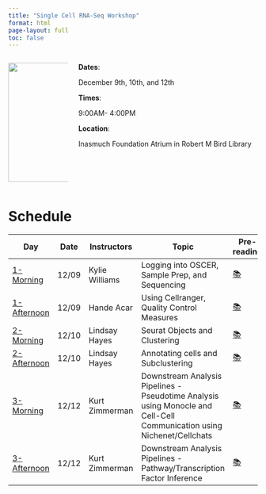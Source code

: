 ```yaml
---
title: "Single Cell RNA-Seq Workshop"
format: html
page-layout: full
toc: false
---
```


::::{.columns}
:::{.column width="25%"}
![](images/details/room.png){width="240" .rounded-image}
:::
:::{.column width="75%"}
**Dates**: 

December 9th, 10th, and 12th

**Times**: 

9:00AM- 4:00PM

**Location**: 

Inasmuch Foundation Atrium in Robert M Bird Library
:::
::::


# Schedule 

```{=html}
<table style="width:100%; margin">
  <colgroup>
       <col span="1" style="width: 15%;">
       <col span="1" style="width: 15%;">
       <col span="1" style="width: 20%;">
       <col span="1" style="width: 30%;">
       <col span="1" style="width: 15%;">
       <col span="1" style="width: 5%;">
  </colgroup>
  <thead>
  <tr>
    <th><b>Day</b></th>
    <th><b>Date</b></th>
    <th><b>Instructors</b></th>
    <th><b>Topic</b></th>
    <th><b>Pre-reading</b></th>
    <th><b>Slides</b></th>
    </tr>
  </thead>
  <tbody>
    <tr>
    <td><a href=https://eleanacab.github.io/scRNAseq-wshp/days-content/day-1-am.html>1-Morning</a></td>
    <td>12/09</td>
    <td>Kylie Williams</td>
    <td>Logging into OSCER, Sample Prep, and Sequencing</td>
    <td><a href="https://eleanacab.github.io/scRNAseq-wshp/pre-readings/day-1-pre-reading.html">📚</a></td>
    <td><a href="LINK">📺</a></td>
    </tr>
    <tr>
    <td><a href=https://eleanacab.github.io/scRNAseq-wshp/days-content/day-1-pm.html>1-Afternoon</a></td>
    <td>12/09</td>
    <td>Hande Acar</td>
    <td>Using Cellranger, Quality Control Measures</td>
    <td><a href="https://eleanacab.github.io/scRNAseq-wshp/pre-readings/day-1-pre-reading.html">📚</a></td>
    <td><a href="LINK">📺</a></td>
    </tr>
    <tr>
    <td><a href=https://eleanacab.github.io/scRNAseq-wshp/days-content/day-2-am.html>2-Morning</a></td>
    <td>12/10</td>
    <td>Lindsay Hayes</td>
    <td>Seurat Objects and Clustering</td>
    <td><a href="https://eleanacab.github.io/scRNAseq-wshp/pre-readings/day-2-pre-reading.html">📚</a></td>
    <td><a href="LINK">📺</a></td>
    </tr>
    <tr>
    <td><a href=https://eleanacab.github.io/scRNAseq-wshp/days-content/day-2-pm.html>2-Afternoon</a></td>
    <td>12/10</td>
    <td>Lindsay Hayes</td>
    <td>Annotating cells and Subclustering</td>
    <td><a href="https://eleanacab.github.io/scRNAseq-wshp/pre-readings/day-2-pre-reading.html">📚</a></td>
    <td><a href="LINK">📺</a></td>
    </tr>
    <tr>
    <td><a href=https://eleanacab.github.io/scRNAseq-wshp/days-content/day-3-am.html>3-Morning</a></td>
    <td>12/12</td>
    <td>Kurt Zimmerman</td>
    <td>Downstream Analysis Pipelines - Pseudotime Analysis using Monocle and Cell-Cell Communication using Nichenet/Cellchats</td>
    <td><a href="https://eleanacab.github.io/scRNAseq-wshp/pre-readings/day-3-pre-reading.html">📚</a></td>
    <td><a href="LINK">📺</a></td>
    </tr>
    <tr>
    <td><a href=https://eleanacab.github.io/scRNAseq-wshp/days-content/day-3-pm.html>3-Afternoon</a></td>
    <td>12/12</td>
    <td>Kurt Zimmerman</td>
    <td>Downstream Analysis Pipelines - Pathway/Transcription Factor Inference</td>
    <td><a href="https://eleanacab.github.io/scRNAseq-wshp/pre-readings/day-3-pre-reading.html">📚</a></td>
    <td><a href="LINK">📺</a></td>
    </tr>
  </tbody>
</table>
```

